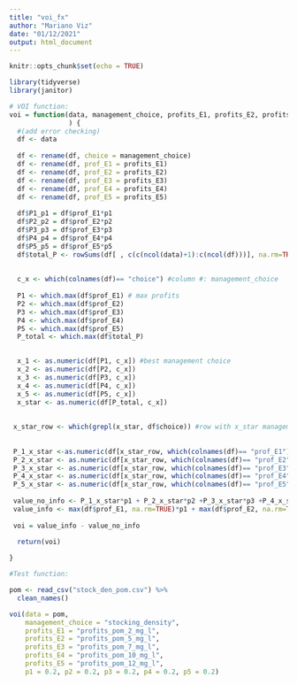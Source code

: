 ```yaml
---
title: "voi_fx"
author: "Mariano Viz"
date: "01/12/2021"
output: html_document
---
```


```r
knitr::opts_chunk$set(echo = TRUE)

library(tidyverse)
library(janitor)

```


```r
# VOI function:
voi = function(data, management_choice, profits_E1, profits_E2, profits_E3, profits_E4, profits_E5, p1 = 0.2, p2 = 0.2, p3 = 0.2, p4 = 0.2, p5 = 0.2
               ) {
  #(add error checking)
  df <- data
  
  df <- rename(df, choice = management_choice) 
  df <- rename(df, prof_E1 = profits_E1) 
  df <- rename(df, prof_E2 = profits_E2) 
  df <- rename(df, prof_E3 = profits_E3) 
  df <- rename(df, prof_E4 = profits_E4) 
  df <- rename(df, prof_E5 = profits_E5) 
      
  df$P1_p1 = df$prof_E1*p1 
  df$P2_p2 = df$prof_E2*p2
  df$P3_p3 = df$prof_E3*p3
  df$P4_p4 = df$prof_E4*p4
  df$P5_p5 = df$prof_E5*p5 
  df$total_P <- rowSums(df[ , c(c(ncol(data)+1):c(ncol(df)))], na.rm=TRUE)
    
  
  c_x <- which(colnames(df)== "choice") #column #: management_choice
  
  P1 <- which.max(df$prof_E1) # max profits
  P2 <- which.max(df$prof_E2)
  P3 <- which.max(df$prof_E3)
  P4 <- which.max(df$prof_E4)
  P5 <- which.max(df$prof_E5)
  P_total <- which.max(df$total_P)

  
  x_1 <- as.numeric(df[P1, c_x]) #best management choice
  x_2 <- as.numeric(df[P2, c_x])
  x_3 <- as.numeric(df[P3, c_x])
  x_4 <- as.numeric(df[P4, c_x])
  x_5 <- as.numeric(df[P5, c_x])
  x_star <- as.numeric(df[P_total, c_x])
  
  
 x_star_row <- which(grepl(x_star, df$choice)) #row with x_star management choice
  
 
 P_1_x_star <-as.numeric(df[x_star_row, which(colnames(df)== "prof_E1")]) #profits for diff environmental conditions choosing x_star
 P_2_x_star <- as.numeric(df[x_star_row, which(colnames(df)== "prof_E2")])
 P_3_x_star <- as.numeric(df[x_star_row, which(colnames(df)== "prof_E3")])
 P_4_x_star <- as.numeric(df[x_star_row, which(colnames(df)== "prof_E4")])
 P_5_x_star <- as.numeric(df[x_star_row, which(colnames(df)== "prof_E5")])
 
 value_no_info <- P_1_x_star*p1 + P_2_x_star*p2 +P_3_x_star*p3 +P_4_x_star*p4 +P_5_x_star*p5 
 value_info <- max(df$prof_E1, na.rm=TRUE)*p1 + max(df$prof_E2, na.rm=TRUE)*p2 +max(df$prof_E3, na.rm=TRUE)*p3 + max(df$prof_E4, na.rm=TRUE)*p4 + max(df$prof_E5, na.rm=TRUE)*p5
 
 voi = value_info - value_no_info
 
  return(voi)

}


```



```r
#Test function:

pom <- read_csv("stock_den_pom.csv") %>% 
  clean_names() 

voi(data = pom, 
    management_choice = "stocking_density", 
    profits_E1 = "profits_pom_2_mg_l", 
    profits_E2 = "profits_pom_5_mg_l", 
    profits_E3 = "profits_pom_7_mg_l", 
    profits_E4 = "profits_pom_10_mg_l", 
    profits_E5 = "profits_pom_12_mg_l", 
    p1 = 0.2, p2 = 0.2, p3 = 0.2, p4 = 0.2, p5 = 0.2)

```

